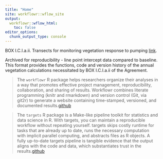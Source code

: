 ```yaml
---
title: "Home"
site: workflowr::wflow_site
output:
  workflowr::wflow_html:
    toc: false
editor_options:
  chunk_output_type: console
---
```


BOX I.C.I.a.ii. Transects for monitoring vegetation response to pumping [link](https://zach-nelson.github.io/wflow-veg/report.html).

Archived for reproducibility -  line point intercept data compared to baseline. This format provides the functions, code and version history of the annual vegetation calculations necessitated by BOX I.C.I.a.ii of the Agreement.


>The `workflowr` R package helps researchers organize their analyses in a way that promotes effective project management, reproducibility, collaboration, and sharing of results. Workflowr combines literate programming (knitr and rmarkdown) and version control (Git, via git2r) to generate a website containing time-stamped, versioned, and documented results.[github](https://github.com/jdblischak/workflowr)

>The `targets` R package is a Make-like pipeline toolkit for statistics and data science in R. With targets, you can maintain a reproducible workflow without repeating yourself. targets skips costly runtime for tasks that are already up to date, runs the necessary computation with implicit parallel computing, and abstracts files as R objects. A fully up-to-date targets pipeline is tangible evidence that the output aligns with the code and data, which substantiates trust in the results.[github](https://github.com/ropensci/targets)

